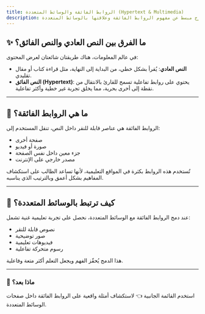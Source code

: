 ```yaml
---
title: الروابط الفائقة والوسائط المتعددة (Hypertext & Multimedia)
description: شرح مبسط عن مفهوم الروابط الفائقة وعلاقتها بالوسائط المتعددة
---
```


## ✨ ما الفرق بين النص العادي والنص الفائق؟

في عالم المعلومات، هناك طريقتان شائعتان لعرض المحتوى:

- **النص العادي**: يُقرأ بشكل خطي، من البداية إلى النهاية، مثل قراءة كتاب أو مقال تقليدي.
- **النص الفائق (Hypertext)**: يحتوي على روابط تفاعلية تسمح للقارئ بالانتقال من نقطة إلى أخرى بحرية، مما يخلق تجربة غير خطية وأكثر تفاعلية.

---

## 🔗 ما هي الروابط الفائقة؟

الروابط الفائقة هي عناصر قابلة للنقر داخل النص، تنقل المستخدم إلى:

- صفحة أخرى
- صورة أو فيديو
- جزء معين داخل نفس الصفحة
- مصدر خارجي على الإنترنت

تُستخدم هذه الروابط بكثرة في المواقع التعليمية، لأنها تساعد الطالب على استكشاف المفاهيم بشكل أعمق وبالترتيب الذي يناسبه.

---

## 🎥 كيف ترتبط بالوسائط المتعددة؟

عند دمج الروابط الفائقة مع الوسائط المتعددة، نحصل على تجربة تعليمية غنية تشمل:

- نصوص قابلة للنقر
- صور توضيحية
- فيديوهات تعليمية
- رسوم متحركة تفاعلية

هذا الدمج يُحفّز الفهم ويجعل التعلم أكثر متعة وفاعلية.

---

### 🧭 ماذا بعد؟

استخدم القائمة الجانبية 👈 لاستكشاف أمثلة واقعية على الروابط الفائقة داخل صفحات الوسائط المتعددة.

